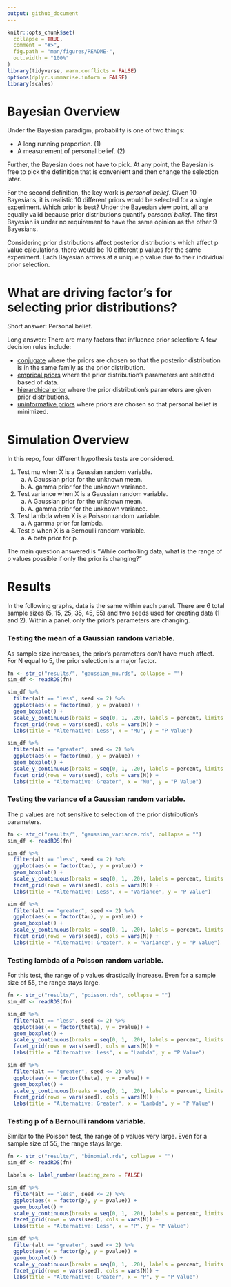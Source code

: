 ```yaml
---
output: github_document
---
```


```r
knitr::opts_chunk$set(
  collapse = TRUE,
  comment = "#>",
  fig.path = "man/figures/README-",
  out.width = "100%"
)
library(tidyverse, warn.conflicts = FALSE)
options(dplyr.summarise.inform = FALSE)
library(scales)
```

# Bayesian Overview
Under the Bayesian paradigm, probability is one of two things:

* A long running proportion. (1)
* A measurement of personal belief. (2)

Further, the Bayesian does not have to pick. At any point, the Bayesian is free to pick the definition that is convenient and then change the selection later. 

For the second definition, the key work is *personal belief*. Given 10 Bayesians, it is realistic 10 different priors would be selected for a single experiment. Which prior is best? Under the Bayesian view point, all are equally valid because prior distributions quantify *personal belief*. The first Bayesian is under no requirement to have the same opinion as the other 9 Bayesians.

Considering prior distributions affect posterior distributions which affect p value calculations, there would be 10 different p values for the same experiment. Each Bayesian arrives at a unique p value due to their individual prior selection.

# What are driving factor's for selecting prior distributions?
Short answer: Personal belief.

Long answer: There are many factors that influence prior selection: A few decision rules include:

* [conjugate](https://en.wikipedia.org/wiki/Conjugate_prior) where the priors are chosen so that the posterior distribution is in the same family as the prior distribution.
* [emprical priors](https://en.wikipedia.org/wiki/Empirical_Bayes_method) where the prior distribution's parameters are selected based of data.
* [hierarchical prior](https://en.wikipedia.org/wiki/Bayesian_hierarchical_modeling) where the prior distribution's parameters are given prior distributions.
* [uninformative priors](https://en.wikipedia.org/wiki/Prior_probability#Uninformative_priors) where priors are chosen so that personal belief is minimized.

# Simulation Overview

In this repo, four different hypothesis tests are considered.

1. Test mu when X is a Gaussian random variable.
    a. A Gaussian prior for the unknown mean.
    b. A. gamma prior for the unknown variance.
2. Test variance when X is a Gaussian random variable.
    a. A Gaussian prior for the unknown mean.
    b. A. gamma prior for the unknown variance.
3. Test lambda when X is a Poisson random variable.
    a. A gamma prior for lambda.
4. Test p when X is a Bernoulli random variable.
    a. A beta prior for p.
    
The main question answered is "While controlling data, what is the range of p values possible if only the prior is changing?"

# Results
In the following graphs, data is the same within each panel. There are 6 total sample sizes (5, 15, 25, 35, 45, 55) and two seeds used for creating data (1 and 2). Within a panel, only the prior's parameters are changing. 


### Testing the mean of a Gaussian random variable.

As sample size increases, the prior's parameters don't have much affect. For N equal to 5, the prior selection is a major factor.


```r
fn <- str_c("results/", "gaussian_mu.rds", collapse = "")
sim_df <- readRDS(fn)

sim_df %>%
  filter(alt == "less", seed <= 2) %>%
  ggplot(aes(x = factor(mu), y = pvalue)) +
  geom_boxplot() +
  scale_y_continuous(breaks = seq(0, 1, .20), labels = percent, limits = c(0, 1)) +
  facet_grid(rows = vars(seed), cols = vars(N)) +
  labs(title = "Alternative: Less", x = "Mu", y = "P Value")

sim_df %>%
  filter(alt == "greater", seed <= 2) %>%
  ggplot(aes(x = factor(mu), y = pvalue)) +
  geom_boxplot() +
  scale_y_continuous(breaks = seq(0, 1, .20), labels = percent, limits = c(0, 1)) +
  facet_grid(rows = vars(seed), cols = vars(N)) +
  labs(title = "Alternative: Greater", x = "Mu", y = "P Value")
```

### Testing the variance of a Gaussian random variable.

The p values are not sensitive to selection of the prior distribution's parameters.


```r
fn <- str_c("results/", "gaussian_variance.rds", collapse = "")
sim_df <- readRDS(fn)

sim_df %>%
  filter(alt == "less", seed <= 2) %>%
  ggplot(aes(x = factor(tau), y = pvalue)) +
  geom_boxplot() +
  scale_y_continuous(breaks = seq(0, 1, .20), labels = percent, limits = c(0, 1)) +
  facet_grid(rows = vars(seed), cols = vars(N)) +
  labs(title = "Alternative: Less", x = "Variance", y = "P Value")

sim_df %>%
  filter(alt == "greater", seed <= 2) %>%
  ggplot(aes(x = factor(tau), y = pvalue)) +
  geom_boxplot() +
  scale_y_continuous(breaks = seq(0, 1, .20), labels = percent, limits = c(0, 1)) +
  facet_grid(rows = vars(seed), cols = vars(N)) +
  labs(title = "Alternative: Greater", x = "Variance", y = "P Value")
```

### Testing lambda of a Poisson random variable.

For this test, the range of p values drastically increase. Even for a sample size of 55, the range stays large.


```r
fn <- str_c("results/", "poisson.rds", collapse = "")
sim_df <- readRDS(fn)

sim_df %>%
  filter(alt == "less", seed <= 2) %>%
  ggplot(aes(x = factor(theta), y = pvalue)) +
  geom_boxplot() +
  scale_y_continuous(breaks = seq(0, 1, .20), labels = percent, limits = c(0, 1)) +
  facet_grid(rows = vars(seed), cols = vars(N)) +
  labs(title = "Alternative: Less", x = "Lambda", y = "P Value")

sim_df %>%
  filter(alt == "greater", seed <= 2) %>%
  ggplot(aes(x = factor(theta), y = pvalue)) +
  geom_boxplot() +
  scale_y_continuous(breaks = seq(0, 1, .20), labels = percent, limits = c(0, 1)) +
  facet_grid(rows = vars(seed), cols = vars(N)) +
  labs(title = "Alternative: Greater", x = "Lambda", y = "P Value")
```

### Testing p of a Bernoulli random variable.

Similar to the Poisson test, the range of p values very large. Even for a sample size of 55, the range stays large.


```r
fn <- str_c("results/", "binomial.rds", collapse = "")
sim_df <- readRDS(fn)

labels <- label_number(leading_zero = FALSE)

sim_df %>%
  filter(alt == "less", seed <= 2) %>%
  ggplot(aes(x = factor(p), y = pvalue)) +
  geom_boxplot() +
  scale_y_continuous(breaks = seq(0, 1, .20), labels = percent, limits = c(0, 1)) +
  facet_grid(rows = vars(seed), cols = vars(N)) +
  labs(title = "Alternative: Less", x = "P", y = "P Value")

sim_df %>%
  filter(alt == "greater", seed <= 2) %>%
  ggplot(aes(x = factor(p), y = pvalue)) +
  geom_boxplot() +
  scale_y_continuous(breaks = seq(0, 1, .20), labels = percent, limits = c(0, 1)) +
  facet_grid(rows = vars(seed), cols = vars(N)) +
  labs(title = "Alternative: Greater", x = "P", y = "P Value")
```
